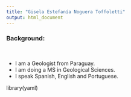 ```yaml
---
title: "Gisela Estefanía Noguera Toffoletti"
output: html_document
---
```


### Background:  
<br>

- I am a Geologist from Paraguay.
- I am doing a MS in Geological Sciences.
- I speak Spanish, English and Portuguese.

library(yaml)



